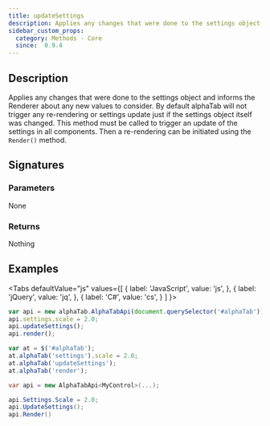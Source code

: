 ```yaml
---
title: updateSettings
description: Applies any changes that were done to the settings object and informs the Renderer about any new values to consider.
sidebar_custom_props:
  category: Methods - Core
  since:  0.9.4
---
```


<SinceBadge since="0.9.4" />


## Description
Applies any changes that were done to the settings object and informs the Renderer about any new values to consider.
By default alphaTab will not trigger any re-rendering or settings update just if the settings object itself was changed. This method must be called
to trigger an update of the settings in all components. Then a re-rendering can be initiated using the `Render()` method.

## Signatures

<TypeTable>
    <TypeRow type="js" name="function updateSettings()" />
    <TypeRow type="jquery" name="alphaTab('updateSettings')" />
    <TypeRow type="net" name="void UpdateSettings()" />
</TypeTable>

### Parameters
None

### Returns
Nothing

## Examples

<Tabs
  defaultValue="js"
  values={[
    { label: 'JavaScript', value: 'js', },
    { label: 'jQuery', value: 'jq', },
    { label: 'C#', value: 'cs', }
  ]
}>
<TabItem value="js">

```js
var api = new alphaTab.AlphaTabApi(document.querySelector('#alphaTab'));
api.settings.scale = 2.0;
api.updateSettings();
api.render();
```

</TabItem>
<TabItem value="jq">

```js
var at = $('#alphaTab');
at.alphaTab('settings').scale = 2.0;
at.alphaTab('updateSettings');
at.alphaTab('render');
```

</TabItem>
<TabItem value="cs">

```csharp
var api = new AlphaTabApi<MyControl>(...);

api.Settings.Scale = 2.0;
api.UpdateSettings();
api.Render()
```

</TabItem>
</Tabs>